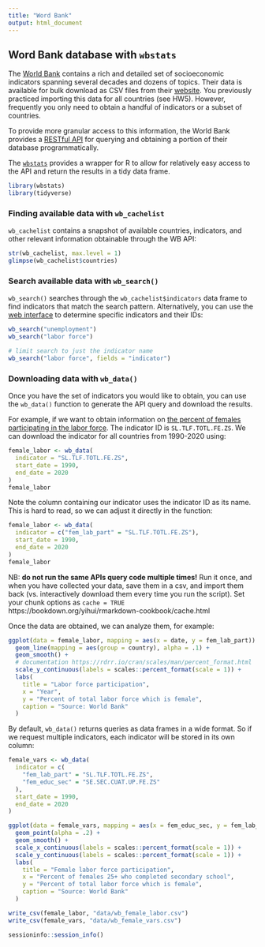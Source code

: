 ```yaml
---
title: "Word Bank"
output: html_document
---
```


## Word Bank database with `wbstats`

The [World Bank](https://www.worldbank.org/) contains a rich and detailed set of socioeconomic indicators spanning several decades and dozens of topics. Their data is available for bulk download as CSV files from their [website](https://data.worldbank.org/). You previously practiced importing this data for all countries (see HW5). However, frequently you only need to obtain a handful of indicators or a subset of countries.

To provide more granular access to this information, the World Bank provides a [RESTful API](https://datahelpdesk.worldbank.org/knowledgebase/topics/125589) for querying and obtaining a portion of their database programmatically. 

The [`wbstats`](http://nset-ornl.github.io/wbstats/) provides a wrapper for R to allow for relatively easy access to the API and return the results in a tidy data frame.

```r
library(wbstats)
library(tidyverse)
```


### Finding available data with `wb_cachelist`

`wb_cachelist` contains a snapshot of available countries, indicators, and other relevant information obtainable through the WB API:

```r
str(wb_cachelist, max.level = 1)
glimpse(wb_cachelist$countries)
```


### Search available data with `wb_search()`

`wb_search()` searches through the `wb_cachelist$indicators` data frame to find indicators that match the search pattern. Alternatively, you can use the [web interface](https://data.worldbank.org/indicator) to determine specific indicators and their IDs:

```r
wb_search("unemployment")
wb_search("labor force")
```

```r
# limit search to just the indicator name
wb_search("labor force", fields = "indicator")
```


### Downloading data with `wb_data()`

Once you have the set of indicators you would like to obtain, you can use the `wb_data()` function to generate the API query and download the results. 

For example, if we want to obtain information on [the percent of females participating in the labor force](https://data.worldbank.org/indicator/SL.TLF.TOTL.FE.ZS?view=chart). The indicator ID is `SL.TLF.TOTL.FE.ZS`. We can download the indicator for all countries from 1990-2020 using:

```r
female_labor <- wb_data(
  indicator = "SL.TLF.TOTL.FE.ZS",
  start_date = 1990,
  end_date = 2020
)
female_labor
```

Note the column containing our indicator uses the indicator ID as its name. This is hard to read, so we can adjust it directly in the function:

```r
female_labor <- wb_data(
  indicator = c("fem_lab_part" = "SL.TLF.TOTL.FE.ZS"),
  start_date = 1990,
  end_date = 2020
)
female_labor
```

NB: **do not run the same APIs query code multiple times!** Run it once, and when you have collected your data, save them in a csv, and import them back (vs. interactively download them every time you run the script). Set your chunk options as `cache = TRUE` https://bookdown.org/yihui/rmarkdown-cookbook/cache.html

Once the data are obtained, we can analyze them, for example:

```r
ggplot(data = female_labor, mapping = aes(x = date, y = fem_lab_part)) +
  geom_line(mapping = aes(group = country), alpha = .1) +
  geom_smooth() +
  # documentation https://rdrr.io/cran/scales/man/percent_format.html
  scale_y_continuous(labels = scales::percent_format(scale = 1)) +
  labs(
    title = "Labor force participation",
    x = "Year",
    y = "Percent of total labor force which is female",
    caption = "Source: World Bank"
  )
```

By default, `wb_data()` returns queries as data frames in a wide format. So if we request multiple indicators, each indicator will be stored in its own column:

```r
female_vars <- wb_data(
  indicator = c(
    "fem_lab_part" = "SL.TLF.TOTL.FE.ZS",
    "fem_educ_sec" = "SE.SEC.CUAT.UP.FE.ZS"
  ),
  start_date = 1990,
  end_date = 2020
)

ggplot(data = female_vars, mapping = aes(x = fem_educ_sec, y = fem_lab_part)) +
  geom_point(alpha = .2) +
  geom_smooth() +
  scale_x_continuous(labels = scales::percent_format(scale = 1)) +
  scale_y_continuous(labels = scales::percent_format(scale = 1)) +
  labs(
    title = "Female labor force participation",
    x = "Percent of females 25+ who completed secondary school",
    y = "Percent of total labor force which is female",
    caption = "Source: World Bank"
  )
```


```r

write_csv(female_labor, "data/wb_female_labor.csv")
write_csv(female_vars, "data/wb_female_vars.csv")

```


```r
sessioninfo::session_info()
```
